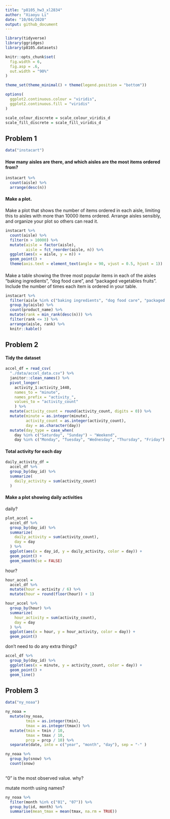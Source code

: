 ```yaml
---
title: "p8105_hw3_xl2834"
author: "Xiaoyu Li"
date: "10/04/2020"
output: github_document
---
```


```r
library(tidyverse)
library(ggridges)
library(p8105.datasets)

knitr::opts_chunk$set(
  fig.width = 6,
  fig.asp = .6,
  out.width = "90%"
)

theme_set(theme_minimal() + theme(legend.position = "bottom"))

options(
  ggplot2.continuous.colour = "viridis",
  ggplot2.continuous.fill = "viridis"
)

scale_colour_discrete = scale_colour_viridis_d
scale_fill_discrete = scale_fill_viridis_d
```

## Problem 1
```r
data("instacart")
```

#### How many aisles are there, and which aisles are the most items ordered from?

```r
instacart %>% 
  count(aisle) %>% 
  arrange(desc(n))
```

#### Make a plot.
Make a plot that shows the number of items ordered in each aisle, limiting this to aisles with more than 10000 items ordered. Arrange aisles sensibly, and organize your plot so others can read it.

```r
instacart %>% 
  count(aisle) %>% 
  filter(n > 10000) %>% 
  mutate(aisle = factor(aisle),
         aisle = fct_reorder(aisle, n)) %>% 
  ggplot(aes(x = aisle, y = n)) + 
  geom_point() +
  theme(axis.text = element_text(angle = 90, vjust = 0.5, hjust = 1))
```

#### 
Make a table showing the three most popular items in each of the aisles “baking ingredients”, “dog food care”, and “packaged vegetables fruits”. Include the number of times each item is ordered in your table.

```r
instacart %>% 
  filter(aisle %in% c("baking ingredients", "dog food care", "packaged vegetables fruits")) %>% 
  group_by(aisle) %>% 
  count(product_name) %>% 
  mutate(rank = min_rank(desc(n))) %>% 
  filter(rank <= 3) %>% 
  arrange(aisle, rank) %>% 
  knitr::kable()
```


## Problem 2

#### Tidy the dataset
```r
accel_df = read_csv(
  "./data/accel_data.csv") %>%
  janitor::clean_names() %>% 
  pivot_longer(
    activity_1:activity_1440,
    names_to = "minute",
    names_prefix = "activity_",
    values_to = "activity_count"
    ) %>% 
  mutate(activity_count = round(activity_count, digits = 0)) %>% 
  mutate(minute = as.integer(minute),
         activity_count = as.integer(activity_count),
         day = as.character(day))
  mutate(day_type = case_when(
    day %in% c("Saturday", "Sunday") ~ "Weekend",
    day %in% c("Monday", "Tuesday", "Wednesday", "Thursday", "Friday") ~ "Weekday"))
```

#### Total activity for each day

```r
daily_activity_df = 
  accel_df %>% 
  group_by(day_id) %>% 
  summarize(
    daily_activity = sum(activity_count)
  )

```

#### Make a plot showing daily activities

daily?
```r
plot_accel = 
  accel_df %>% 
  group_by(day_id) %>% 
  summarize(
    daily_activity = sum(activity_count),
    day = day
  ) %>% 
  ggplot(aes(x = day_id, y = daily_activity, color = day)) +
  geom_point() +
  geom_smooth(se = FALSE)

```

hour?
```r
hour_accel = 
  accel_df %>% 
  mutate(hour = activity / 6) %>% 
  mutate(hour = round(floor(hour)) + 1)

hour_accel %>% 
  group_by(hour) %>% 
  summarize(
    hour_activity = sum(activity_count),
    day = day
  ) %>% 
  ggplot(aes(x = hour, y = hour_activity, color = day)) +
  geom_point()
```

don't need to do any extra things?
```r
accel_df %>% 
  group_by(day_id) %>% 
  ggplot(aes(x = minute, y = activity_count, color = day)) +
  geom_point() +
  geom_line()
```

## Problem 3

```r
data("ny_noaa")
```

```r
ny_noaa = 
  mutate(ny_noaa,
         tmin = as.integer(tmin),
         tmax = as.integer(tmax)) %>% 
  mutate(tmin = tmin / 10,
         tmax = tmax / 10,
         prcp = prcp / 10) %>% 
  separate(date, into = c("year", "month", "day"), sep = "-" )

ny_noaa %>% 
  group_by(snow) %>% 
  count(snow)
    
```

"0" is the most observed value. why?

mutate month using names?

```r
ny_noaa %>% 
  filter(month %in% c("01", "07")) %>% 
  group_by(id, month) %>%
  summarise(mean_tmax = mean(tmax, na.rm = TRUE))
```

